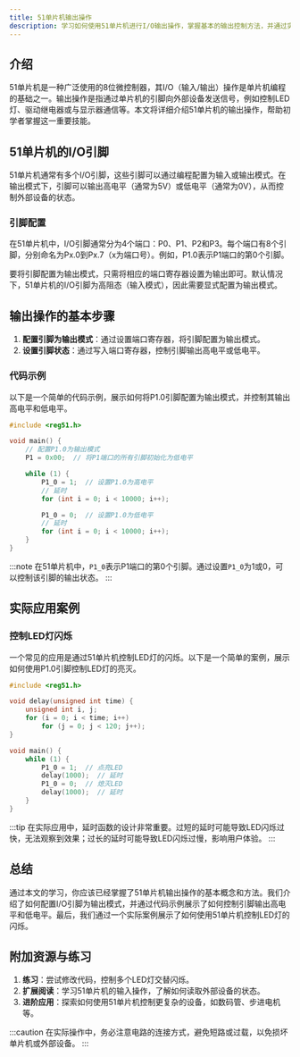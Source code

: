 ```yaml
---
title: 51单片机输出操作
description: 学习如何使用51单片机进行I/O输出操作，掌握基本的输出控制方法，并通过实际案例加深理解。
---
```


## 介绍

51单片机是一种广泛使用的8位微控制器，其I/O（输入/输出）操作是单片机编程的基础之一。输出操作是指通过单片机的引脚向外部设备发送信号，例如控制LED灯、驱动继电器或与显示器通信等。本文将详细介绍51单片机的输出操作，帮助初学者掌握这一重要技能。

## 51单片机的I/O引脚

51单片机通常有多个I/O引脚，这些引脚可以通过编程配置为输入或输出模式。在输出模式下，引脚可以输出高电平（通常为5V）或低电平（通常为0V），从而控制外部设备的状态。

### 引脚配置

在51单片机中，I/O引脚通常分为4个端口：P0、P1、P2和P3。每个端口有8个引脚，分别命名为Px.0到Px.7（x为端口号）。例如，P1.0表示P1端口的第0个引脚。

要将引脚配置为输出模式，只需将相应的端口寄存器设置为输出即可。默认情况下，51单片机的I/O引脚为高阻态（输入模式），因此需要显式配置为输出模式。

## 输出操作的基本步骤

1. **配置引脚为输出模式**：通过设置端口寄存器，将引脚配置为输出模式。
2. **设置引脚状态**：通过写入端口寄存器，控制引脚输出高电平或低电平。

### 代码示例

以下是一个简单的代码示例，展示如何将P1.0引脚配置为输出模式，并控制其输出高电平和低电平。

```c
#include <reg51.h>

void main() {
    // 配置P1.0为输出模式
    P1 = 0x00;  // 将P1端口的所有引脚初始化为低电平

    while (1) {
        P1_0 = 1;  // 设置P1.0为高电平
        // 延时
        for (int i = 0; i < 10000; i++);

        P1_0 = 0;  // 设置P1.0为低电平
        // 延时
        for (int i = 0; i < 10000; i++);
    }
}
```

:::note
在51单片机中，`P1_0`表示P1端口的第0个引脚。通过设置`P1_0`为1或0，可以控制该引脚的输出状态。
:::

## 实际应用案例

### 控制LED灯闪烁

一个常见的应用是通过51单片机控制LED灯的闪烁。以下是一个简单的案例，展示如何使用P1.0引脚控制LED灯的亮灭。

```c
#include <reg51.h>

void delay(unsigned int time) {
    unsigned int i, j;
    for (i = 0; i < time; i++)
        for (j = 0; j < 120; j++);
}

void main() {
    while (1) {
        P1_0 = 1;  // 点亮LED
        delay(1000);  // 延时
        P1_0 = 0;  // 熄灭LED
        delay(1000);  // 延时
    }
}
```

:::tip
在实际应用中，延时函数的设计非常重要。过短的延时可能导致LED闪烁过快，无法观察到效果；过长的延时可能导致LED闪烁过慢，影响用户体验。
:::

## 总结

通过本文的学习，你应该已经掌握了51单片机输出操作的基本概念和方法。我们介绍了如何配置I/O引脚为输出模式，并通过代码示例展示了如何控制引脚输出高电平和低电平。最后，我们通过一个实际案例展示了如何使用51单片机控制LED灯的闪烁。

## 附加资源与练习

1. **练习**：尝试修改代码，控制多个LED灯交替闪烁。
2. **扩展阅读**：学习51单片机的输入操作，了解如何读取外部设备的状态。
3. **进阶应用**：探索如何使用51单片机控制更复杂的设备，如数码管、步进电机等。

:::caution
在实际操作中，务必注意电路的连接方式，避免短路或过载，以免损坏单片机或外部设备。
:::